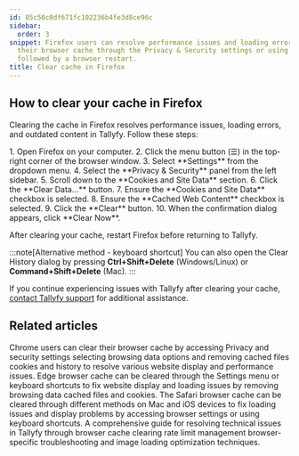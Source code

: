 ```yaml
---
id: 85c50c0df671fc102236b4fe3d8ce96c
sidebar:
  order: 3
snippet: Firefox users can resolve performance issues and loading errors by clearing
  their browser cache through the Privacy & Security settings or using keyboard shortcuts
  followed by a browser restart.
title: Clear cache in Firefox
---
```



## How to clear your cache in Firefox

Clearing the cache in Firefox resolves performance issues, loading errors, and outdated content in Tallyfy. Follow these steps:

<Steps>
1. Open Firefox on your computer.
2. Click the menu button (☰) in the top-right corner of the browser window.
3. Select **Settings** from the dropdown menu.
4. Select the **Privacy & Security** panel from the left sidebar.
5. Scroll down to the **Cookies and Site Data** section.
6. Click the **Clear Data...** button.
7. Ensure the **Cookies and Site Data** checkbox is selected.
8. Ensure the **Cached Web Content** checkbox is selected.
9. Click the **Clear** button.
10. When the confirmation dialog appears, click **Clear Now**.
</Steps>

After clearing your cache, restart Firefox before returning to Tallyfy.

:::note[Alternative method - keyboard shortcut]
You can also open the Clear History dialog by pressing **Ctrl+Shift+Delete** (Windows/Linux) or **Command+Shift+Delete** (Mac).
:::

If you continue experiencing issues with Tallyfy after clearing your cache, [contact Tallyfy support](https://tallyfy.com/contact-us/) for additional assistance.


## Related articles
<CardGrid>
<LinkTitleCard header="<b>Troubleshooting > Clear cache in Chrome</b>" href="/products/pro/miscellaneous/troubleshooting/clear-cache-chrome/" > Chrome users can clear their browser cache by accessing Privacy and security settings selecting browsing data options and removing cached files cookies and history to resolve various website display and performance issues. </LinkTitleCard>
<LinkTitleCard header="<b>Troubleshooting > Clear cache in Edge</b>" href="/products/pro/miscellaneous/troubleshooting/clear-cache-edge/" > Edge browser cache can be cleared through the Settings menu or keyboard shortcuts to fix website display and loading issues by removing browsing data cached files and cookies. </LinkTitleCard>
<LinkTitleCard header="<b>Troubleshooting > Clear cache in Safari</b>" href="/products/pro/miscellaneous/troubleshooting/clear-cache-safari/" > The Safari browser cache can be cleared through different methods on Mac and iOS devices to fix loading issues and display problems by accessing browser settings or using keyboard shortcuts. </LinkTitleCard>
<LinkTitleCard header="<b>Miscellaneous > Troubleshooting</b>" href="/products/pro/miscellaneous/troubleshooting/" > A comprehensive guide for resolving technical issues in Tallyfy through browser cache clearing rate limit management browser-specific troubleshooting and image loading optimization techniques. </LinkTitleCard>
</CardGrid>